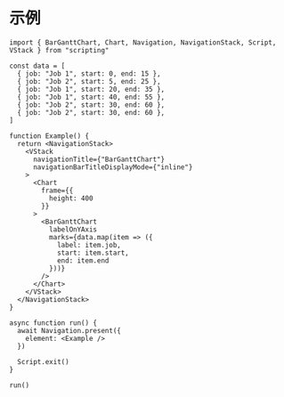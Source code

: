 # 示例

```tsx
import { BarGanttChart, Chart, Navigation, NavigationStack, Script, VStack } from "scripting"

const data = [
  { job: "Job 1", start: 0, end: 15 },
  { job: "Job 2", start: 5, end: 25 },
  { job: "Job 1", start: 20, end: 35 },
  { job: "Job 1", start: 40, end: 55 },
  { job: "Job 2", start: 30, end: 60 },
  { job: "Job 2", start: 30, end: 60 },
]

function Example() {
  return <NavigationStack>
    <VStack
      navigationTitle={"BarGanttChart"}
      navigationBarTitleDisplayMode={"inline"}
    >
      <Chart
        frame={{
          height: 400
        }}
      >
        <BarGanttChart
          labelOnYAxis
          marks={data.map(item => ({
            label: item.job,
            start: item.start,
            end: item.end
          }))}
        />
      </Chart>
    </VStack>
  </NavigationStack>
}

async function run() {
  await Navigation.present({
    element: <Example />
  })

  Script.exit()
}

run()
```